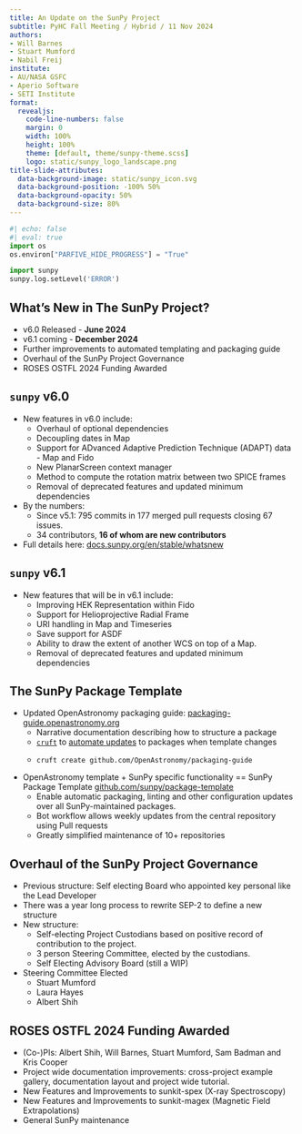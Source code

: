```yaml
---
title: An Update on the SunPy Project
subtitle: PyHC Fall Meeting / Hybrid / 11 Nov 2024
authors:
- Will Barnes
- Stuart Mumford
- Nabil Freij
institute:
- AU/NASA GSFC
- Aperio Software
- SETI Institute
format:
  revealjs:
    code-line-numbers: false
    margin: 0
    width: 100%
    height: 100%
    theme: [default, theme/sunpy-theme.scss]
    logo: static/sunpy_logo_landscape.png
title-slide-attributes:
  data-background-image: static/sunpy_icon.svg
  data-background-position: -100% 50%
  data-background-opacity: 50%
  data-background-size: 80%
---
```

```python
#| echo: false
#| eval: true
import os
os.environ["PARFIVE_HIDE_PROGRESS"] = "True"

import sunpy
sunpy.log.setLevel('ERROR')
```

## What's New in The SunPy Project? {background-image="static/sunpy_icon.svg" background-size="70%" background-opacity="50%"}

- v6.0 Released - **June 2024**
- v6.1 coming - **December 2024**
- Further improvements to automated templating and packaging guide
- Overhaul of the SunPy Project Governance
- ROSES OSTFL 2024 Funding Awarded

## `sunpy` v6.0 {background-image="static/sunpy_icon.svg" background-size="70%" background-opacity="50%"}

- New features in v6.0 include:
    - Overhaul of optional dependencies
    - Decoupling dates in Map
    - Support for ADvanced Adaptive Prediction Technique (ADAPT) data - Map and Fido
    - New PlanarScreen context manager
    - Method to compute the rotation matrix between two SPICE frames
    - Removal of deprecated features and updated minimum dependencies
- By the numbers:
  - Since v5.1: 795 commits in 177 merged pull requests closing 67 issues.
  - 34 contributors, **16 of whom are new contributors**
- Full details here: [docs.sunpy.org/en/stable/whatsnew](https://docs.sunpy.org/en/stable/whatsnew)

## `sunpy` v6.1 {background-image="static/sunpy_icon.svg" background-size="70%" background-opacity="50%"}

- New features that will be in v6.1 include:
    - Improving HEK Representation within Fido
    - Support for Helioprojective Radial Frame
    - URI handling in Map and Timeseries
    - Save support for ASDF
    - Ability to draw the extent of another WCS on top of a Map.
    - Removal of deprecated features and updated minimum dependencies

## The SunPy Package Template

- Updated OpenAstronomy packaging guide: [packaging-guide.openastronomy.org](https://packaging-guide.openastronomy.org)
  - Narrative documentation describing how to structure a package
  - [`cruft`](https://cruft.github.io/) to [automate updates](https://github.com/sunpy/sunkit-magex/pull/16) to packages when template changes
  - ```shell
  cruft create github.com/OpenAstronomy/packaging-guide
  ```

- OpenAstronomy template + SunPy specific functionality == SunPy Package Template [github.com/sunpy/package-template](https://github.com/sunpy/package-template)
  - Enable automatic packaging, linting and other configuration updates over all SunPy-maintained packages.
  - Bot workflow allows weekly updates from the central repository using Pull requests
  - Greatly simplified maintenance of 10+ repositories

## Overhaul of the SunPy Project Governance

- Previous structure: Self electing Board who appointed key personal like the Lead Developer
- There was a year long process to rewrite SEP-2 to define a new structure
- New structure:
    - Self-electing Project Custodians based on positive record of contribution to the project.
    - 3 person Steering Committee, elected by the custodians.
    - Self Electing Advisory Board (still a WIP)
- Steering Committee Elected
     - Stuart Mumford
     - Laura Hayes
     - Albert Shih

## ROSES OSTFL 2024 Funding Awarded

- (Co-)PIs: Albert Shih, Will Barnes, Stuart Mumford, Sam Badman and Kris Cooper
- Project wide documentation improvements: cross-project example gallery, documentation layout and project wide tutorial.
- New Features and Improvements to sunkit-spex (X-ray Spectroscopy)
- New Features and Improvements to sunkit-magex (Magnetic Field Extrapolations)
- General SunPy maintenance
